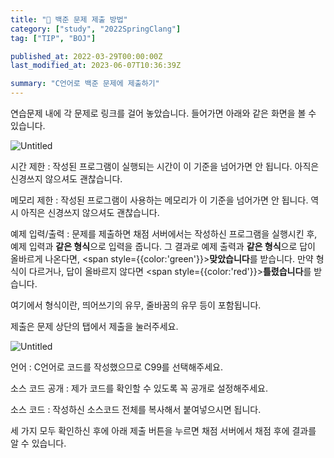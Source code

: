 ```yaml
---
title: "💬 백준 문제 제출 방법"
category: ["study", "2022SpringClang"]
tag: ["TIP", "BOJ"]

published_at: 2022-03-29T00:00:00Z
last_modified_at: 2023-06-07T10:36:39Z

summary: "C언어로 백준 문제에 제출하기"
---
```


연습문제 내에 각 문제로 링크를 걸어 놓았습니다. 들어가면 아래와 같은 화면을 볼 수 있습니다.

![Untitled](/post/2022C-submitToBOJ/Untitled.png)

시간 제한 : 작성된 프로그램이 실행되는 시간이 이 기준을 넘어가면 안 됩니다. 아직은 신경쓰지 않으셔도 괜찮습니다.

메모리 제한 : 작성된 프로그램이 사용하는 메모리가 이 기준을 넘어가면 안 됩니다. 역시 아직은 신경쓰지 않으셔도 괜찮습니다.

예제 입력/출력 : 문제를 제출하면 채점 서버에서는 작성하신 프로그램을 실행시킨 후, 예제 입력과 **같은 형식**으로 입력을 줍니다. 그 결과로 예제 출력과 **같은 형식**으로 답이 올바르게 나온다면, <span style={{color:'green'}}>**맞았습니다**</span>를 받습니다. 만약 형식이 다르거나, 답이 올바르지 않다면 <span style={{color:'red'}}>**틀렸습니다**</span>를 받습니다.

여기에서 형식이란, 띄어쓰기의 유무, 줄바꿈의 유무 등이 포함됩니다.

제출은 문제 상단의 탭에서 제출을 눌러주세요.

![Untitled](/post/2022C-submitToBOJ/Untitled%201.png)

언어 : C언어로 코드를 작성했으므로 C99를 선택해주세요.

소스 코드 공개 : 제가 코드를 확인할 수 있도록 꼭 공개로 설정해주세요.

소스 코드 : 작성하신 소스코드 전체를 복사해서 붙여넣으시면 됩니다.

세 가지 모두 확인하신 후에 아래 제출 버튼을 누르면 채점 서버에서 채점 후에 결과를 알 수 있습니다.
